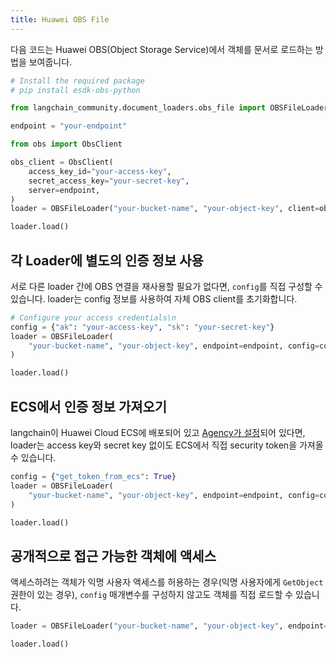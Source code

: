 ```yaml
---
title: Huawei OBS File
---
```


다음 코드는 Huawei OBS(Object Storage Service)에서 객체를 문서로 로드하는 방법을 보여줍니다.

```python
# Install the required package
# pip install esdk-obs-python
```

```python
from langchain_community.document_loaders.obs_file import OBSFileLoader
```

```python
endpoint = "your-endpoint"
```

```python
from obs import ObsClient

obs_client = ObsClient(
    access_key_id="your-access-key",
    secret_access_key="your-secret-key",
    server=endpoint,
)
loader = OBSFileLoader("your-bucket-name", "your-object-key", client=obs_client)
```

```python
loader.load()
```

## 각 Loader에 별도의 인증 정보 사용

서로 다른 loader 간에 OBS 연결을 재사용할 필요가 없다면, `config`를 직접 구성할 수 있습니다. loader는 config 정보를 사용하여 자체 OBS client를 초기화합니다.

```python
# Configure your access credentials\n
config = {"ak": "your-access-key", "sk": "your-secret-key"}
loader = OBSFileLoader(
    "your-bucket-name", "your-object-key", endpoint=endpoint, config=config
)
```

```python
loader.load()
```

## ECS에서 인증 정보 가져오기

langchain이 Huawei Cloud ECS에 배포되어 있고 [Agency가 설정](https://support.huaweicloud.com/intl/en-us/usermanual-ecs/ecs_03_0166.html#section7)되어 있다면, loader는 access key와 secret key 없이도 ECS에서 직접 security token을 가져올 수 있습니다.

```python
config = {"get_token_from_ecs": True}
loader = OBSFileLoader(
    "your-bucket-name", "your-object-key", endpoint=endpoint, config=config
)
```

```python
loader.load()
```

## 공개적으로 접근 가능한 객체에 액세스

액세스하려는 객체가 익명 사용자 액세스를 허용하는 경우(익명 사용자에게 `GetObject` 권한이 있는 경우), `config` 매개변수를 구성하지 않고도 객체를 직접 로드할 수 있습니다.

```python
loader = OBSFileLoader("your-bucket-name", "your-object-key", endpoint=endpoint)
```

```python
loader.load()
```